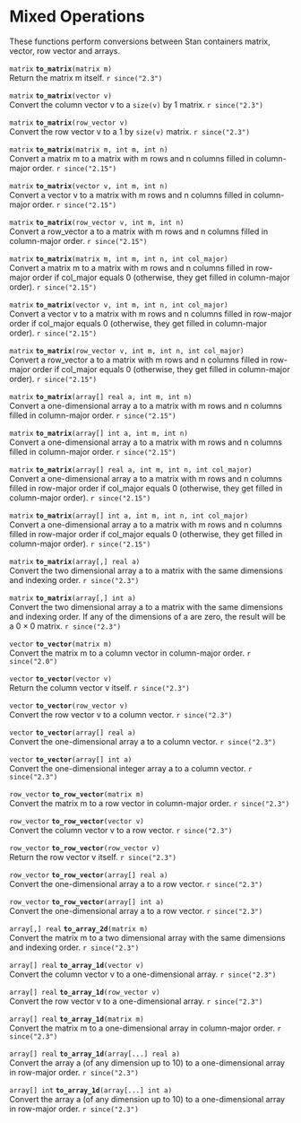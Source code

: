 # Mixed Operations {#mixed-operations}

These functions perform conversions between Stan containers matrix,
vector, row vector and arrays.

<!-- matrix; to_matrix; (matrix m); -->
\index{{\tt \bfseries to\_matrix }!{\tt (matrix m): matrix}|hyperpage}

`matrix` **`to_matrix`**`(matrix m)`<br>\newline
Return the matrix m itself.
`r since("2.3")`

<!-- matrix; to_matrix; (vector v); -->
\index{{\tt \bfseries to\_matrix }!{\tt (vector v): matrix}|hyperpage}

`matrix` **`to_matrix`**`(vector v)`<br>\newline
Convert the column vector v to a `size(v)` by 1 matrix.
`r since("2.3")`

<!-- matrix; to_matrix; (row_vector v); -->
\index{{\tt \bfseries to\_matrix }!{\tt (row\_vector v): matrix}|hyperpage}

`matrix` **`to_matrix`**`(row_vector v)`<br>\newline
Convert the row vector v to a 1 by `size(v)` matrix.
`r since("2.3")`

<!-- matrix; to_matrix; (matrix m, int m, int n); -->
\index{{\tt \bfseries to\_matrix }!{\tt (matrix m, int m, int n): matrix}|hyperpage}

`matrix` **`to_matrix`**`(matrix m, int m, int n)`<br>\newline
Convert a matrix m to a matrix with m rows and n columns filled in
column-major order.
`r since("2.15")`

<!-- matrix; to_matrix; (vector v, int m, int n); -->
\index{{\tt \bfseries to\_matrix }!{\tt (vector v, int m, int n): matrix}|hyperpage}

`matrix` **`to_matrix`**`(vector v, int m, int n)`<br>\newline
Convert a vector v to a matrix with m rows and n columns filled in
column-major order.
`r since("2.15")`

<!-- matrix; to_matrix; (row_vector v, int m, int n); -->
\index{{\tt \bfseries to\_matrix }!{\tt (row\_vector v, int m, int n): matrix}|hyperpage}

`matrix` **`to_matrix`**`(row_vector v, int m, int n)`<br>\newline
Convert a row_vector a to a matrix with m rows and n columns filled in
column-major order.
`r since("2.15")`

<!-- matrix; to_matrix; (matrix m, int m, int n, int col_major); -->
\index{{\tt \bfseries to\_matrix }!{\tt (matrix m, int m, int n, int col\_major): matrix}|hyperpage}

`matrix` **`to_matrix`**`(matrix m, int m, int n, int col_major)`<br>\newline
Convert a matrix m to a matrix with m rows and n columns filled in
row-major order if col_major equals 0 (otherwise, they get filled in
column-major order).
`r since("2.15")`

<!-- matrix; to_matrix; (vector v, int m, int n, int col_major); -->
\index{{\tt \bfseries to\_matrix }!{\tt (vector v, int m, int n, int col\_major): matrix}|hyperpage}

`matrix` **`to_matrix`**`(vector v, int m, int n, int col_major)`<br>\newline
Convert a vector v to a matrix with m rows and n columns filled in
row-major order if col_major equals 0 (otherwise, they get filled in
column-major order).
`r since("2.15")`

<!-- matrix; to_matrix; (row_vector v, int m, int n, int col_major); -->
\index{{\tt \bfseries to\_matrix }!{\tt (row\_vector v, int m, int n, int col\_major): matrix}|hyperpage}

`matrix` **`to_matrix`**`(row_vector v, int m, int n, int col_major)`<br>\newline
Convert a row_vector a to a matrix with m rows and n columns filled in
row-major order if col_major equals 0 (otherwise, they get filled in
column-major order).
`r since("2.15")`

<!-- matrix; to_matrix; (array[] real a, int m, int n); -->
\index{{\tt \bfseries to\_matrix }!{\tt (array[] real a, int m, int n): matrix}|hyperpage}

`matrix` **`to_matrix`**`(array[] real a, int m, int n)`<br>\newline
Convert a one-dimensional array a to a matrix with m rows and n
columns filled in column-major order.
`r since("2.15")`

<!-- matrix; to_matrix; (array[] int a, int m, int n); -->
\index{{\tt \bfseries to\_matrix }!{\tt (array[] int a, int m, int n): matrix}|hyperpage}

`matrix` **`to_matrix`**`(array[] int a, int m, int n)`<br>\newline
Convert a one-dimensional array a to a matrix with m rows and n
columns filled in column-major order.
`r since("2.15")`

<!-- matrix; to_matrix; (array[] real a, int m, int n, int col_major); -->
\index{{\tt \bfseries to\_matrix }!{\tt (array[] real a, int m, int n, int col\_major): matrix}|hyperpage}

`matrix` **`to_matrix`**`(array[] real a, int m, int n, int col_major)`<br>\newline
Convert a one-dimensional array a to a matrix with m rows and n
columns filled in row-major order if col_major equals 0 (otherwise,
they get filled in column-major order).
`r since("2.15")`

<!-- matrix; to_matrix; (array[] int a, int m, int n, int col_major); -->
\index{{\tt \bfseries to\_matrix }!{\tt (array[] int a, int m, int n, int col\_major): matrix}|hyperpage}

`matrix` **`to_matrix`**`(array[] int a, int m, int n, int col_major)`<br>\newline
Convert a one-dimensional array a to a matrix with m rows and n
columns filled in row-major order if col_major equals 0 (otherwise,
they get filled in column-major order).
`r since("2.15")`

<!-- matrix; to_matrix; (array[,] real a); -->
\index{{\tt \bfseries to\_matrix }!{\tt (array[,] real a): matrix}|hyperpage}

`matrix` **`to_matrix`**`(array[,] real a)`<br>\newline
Convert the two dimensional array a to a matrix with the same
dimensions and indexing order.
`r since("2.3")`

<!-- matrix; to_matrix; (array[,] int a); -->
\index{{\tt \bfseries to\_matrix }!{\tt (array[,] int a): matrix}|hyperpage}

`matrix` **`to_matrix`**`(array[,] int a)`<br>\newline
Convert the two dimensional array a to a matrix with the same
dimensions and indexing order. If any of the dimensions of a are zero,
the result will be a $0 \times 0$ matrix.
`r since("2.3")`

<!-- vector; to_vector; (matrix m); -->
\index{{\tt \bfseries to\_vector }!{\tt (matrix m): vector}|hyperpage}

`vector` **`to_vector`**`(matrix m)`<br>\newline
Convert the matrix m to a column vector in column-major order.
`r since("2.0")`

<!-- vector; to_vector; (vector v); -->
\index{{\tt \bfseries to\_vector }!{\tt (vector v): vector}|hyperpage}

`vector` **`to_vector`**`(vector v)`<br>\newline
Return the column vector v itself.
`r since("2.3")`

<!-- vector; to_vector; (row_vector v); -->
\index{{\tt \bfseries to\_vector }!{\tt (row\_vector v): vector}|hyperpage}

`vector` **`to_vector`**`(row_vector v)`<br>\newline
Convert the row vector v to a column vector.
`r since("2.3")`

<!-- vector; to_vector; (array[] real a); -->
\index{{\tt \bfseries to\_vector }!{\tt (array[] real a): vector}|hyperpage}

`vector` **`to_vector`**`(array[] real a)`<br>\newline
Convert the one-dimensional array a to a column vector.
`r since("2.3")`

<!-- vector; to_vector; (array[] int a); -->
\index{{\tt \bfseries to\_vector }!{\tt (array[] int a): vector}|hyperpage}

`vector` **`to_vector`**`(array[] int a)`<br>\newline
Convert the one-dimensional integer array a to a column vector.
`r since("2.3")`

<!-- row_vector; to_row_vector; (matrix m); -->
\index{{\tt \bfseries to\_row\_vector }!{\tt (matrix m): row\_vector}|hyperpage}

`row_vector` **`to_row_vector`**`(matrix m)`<br>\newline
Convert the matrix m to a row vector in column-major order.
`r since("2.3")`

<!-- row_vector; to_row_vector; (vector v); -->
\index{{\tt \bfseries to\_row\_vector }!{\tt (vector v): row\_vector}|hyperpage}

`row_vector` **`to_row_vector`**`(vector v)`<br>\newline
Convert the column vector v to a row vector.
`r since("2.3")`

<!-- row_vector; to_row_vector; (row_vector v); -->
\index{{\tt \bfseries to\_row\_vector }!{\tt (row\_vector v): row\_vector}|hyperpage}

`row_vector` **`to_row_vector`**`(row_vector v)`<br>\newline
Return the row vector v itself.
`r since("2.3")`

<!-- row_vector; to_row_vector; (array[] real a); -->
\index{{\tt \bfseries to\_row\_vector }!{\tt (array[] real a): row\_vector}|hyperpage}

`row_vector` **`to_row_vector`**`(array[] real a)`<br>\newline
Convert the one-dimensional array a to a row vector.
`r since("2.3")`

<!-- row_vector; to_row_vector; (array[] int a); -->
\index{{\tt \bfseries to\_row\_vector }!{\tt (array[] int a): row\_vector}|hyperpage}

`row_vector` **`to_row_vector`**`(array[] int a)`<br>\newline
Convert the one-dimensional array a to a row vector.
`r since("2.3")`

<!-- array[,] real; to_array_2d; (matrix m); -->
\index{{\tt \bfseries to\_array\_2d }!{\tt (matrix m): array[,] real}|hyperpage}

`array[,] real` **`to_array_2d`**`(matrix m)`<br>\newline
Convert the matrix m to a two dimensional array with the same
dimensions and indexing order.
`r since("2.3")`

<!-- array[] real; to_array_1d; (vector v); -->
\index{{\tt \bfseries to\_array\_1d }!{\tt (vector v): array[] real}|hyperpage}

`array[] real` **`to_array_1d`**`(vector v)`<br>\newline
Convert the column vector v to a one-dimensional array.
`r since("2.3")`

<!-- array[] real; to_array_1d; (row_vector v); -->
\index{{\tt \bfseries to\_array\_1d }!{\tt (row\_vector v): array[] real}|hyperpage}

`array[] real` **`to_array_1d`**`(row_vector v)`<br>\newline
Convert the row vector v to a one-dimensional array.
`r since("2.3")`

<!-- array[] real; to_array_1d; (matrix m); -->
\index{{\tt \bfseries to\_array\_1d }!{\tt (matrix m): array[] real}|hyperpage}

`array[] real` **`to_array_1d`**`(matrix m)`<br>\newline
Convert the matrix m to a one-dimensional array in column-major order.
`r since("2.3")`

<!-- array[] real; to_array_1d; (array[...] real a); -->
\index{{\tt \bfseries to\_array\_1d }!{\tt (array[...] real a): array[] real}|hyperpage}

`array[] real` **`to_array_1d`**`(array[...] real a)`<br>\newline
Convert the array a (of any dimension up to 10) to a one-dimensional
array in row-major order.
`r since("2.3")`

<!-- array[] int; to_array_1d; (array[...] int a); -->
\index{{\tt \bfseries to\_array\_1d }!{\tt (array[...] int a): array[] int}|hyperpage}

`array[] int` **`to_array_1d`**`(array[...] int a)`<br>\newline
Convert the array a (of any dimension up to 10) to a one-dimensional
array in row-major order.
`r since("2.3")`
